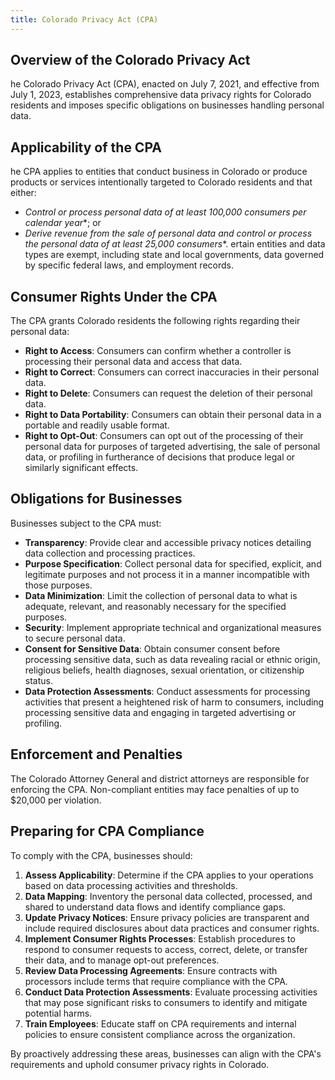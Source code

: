 ```yaml
---
title: Colorado Privacy Act (CPA)
---
```


## Overview of the Colorado Privacy Act

he Colorado Privacy Act (CPA), enacted on July 7, 2021, and effective from July 1, 2023, establishes comprehensive data privacy rights for Colorado residents and imposes specific obligations on businesses handling personal data.
## Applicability of the CPA

he CPA applies to entities that conduct business in Colorado or produce products or services intentionally targeted to Colorado residents and that either:
- *Control or process personal data of at least 100,000 consumers per calendar year**; or
- *Derive revenue from the sale of personal data and control or process the personal data of at least 25,000 consumers**.
ertain entities and data types are exempt, including state and local governments, data governed by specific federal laws, and employment records.
## Consumer Rights Under the CPA
The CPA grants Colorado residents the following rights regarding their personal data:
- **Right to Access**: Consumers can confirm whether a controller is processing their personal data and access that data.
- **Right to Correct**: Consumers can correct inaccuracies in their personal data.
- **Right to Delete**: Consumers can request the deletion of their personal data.
- **Right to Data Portability**: Consumers can obtain their personal data in a portable and readily usable format.
- **Right to Opt-Out**: Consumers can opt out of the processing of their personal data for purposes of targeted advertising, the sale of personal data, or profiling in furtherance of decisions that produce legal or similarly significant effects.

## Obligations for Businesses

Businesses subject to the CPA must:
- **Transparency**: Provide clear and accessible privacy notices detailing data collection and processing practices.
- **Purpose Specification**: Collect personal data for specified, explicit, and legitimate purposes and not process it in a manner incompatible with those purposes.
- **Data Minimization**: Limit the collection of personal data to what is adequate, relevant, and reasonably necessary for the specified purposes.
- **Security**: Implement appropriate technical and organizational measures to secure personal data.
- **Consent for Sensitive Data**: Obtain consumer consent before processing sensitive data, such as data revealing racial or ethnic origin, religious beliefs, health diagnoses, sexual orientation, or citizenship status.
- **Data Protection Assessments**: Conduct assessments for processing activities that present a heightened risk of harm to consumers, including processing sensitive data and engaging in targeted advertising or profiling.

## Enforcement and Penalties

The Colorado Attorney General and district attorneys are responsible for enforcing the CPA. Non-compliant entities may face penalties of up to $20,000 per violation.

## Preparing for CPA Compliance

To comply with the CPA, businesses should:

1. **Assess Applicability**: Determine if the CPA applies to your operations based on data processing activities and thresholds.
2. **Data Mapping**: Inventory the personal data collected, processed, and shared to understand data flows and identify compliance gaps.
3. **Update Privacy Notices**: Ensure privacy policies are transparent and include required disclosures about data practices and consumer rights.
4. **Implement Consumer Rights Processes**: Establish procedures to respond to consumer requests to access, correct, delete, or transfer their data, and to manage opt-out preferences.
5. **Review Data Processing Agreements**: Ensure contracts with processors include terms that require compliance with the CPA.
6. **Conduct Data Protection Assessments**: Evaluate processing activities that may pose significant risks to consumers to identify and mitigate potential harms.
7. **Train Employees**: Educate staff on CPA requirements and internal policies to ensure consistent compliance across the organization.

By proactively addressing these areas, businesses can align with the CPA's requirements and uphold consumer privacy rights in Colorado.